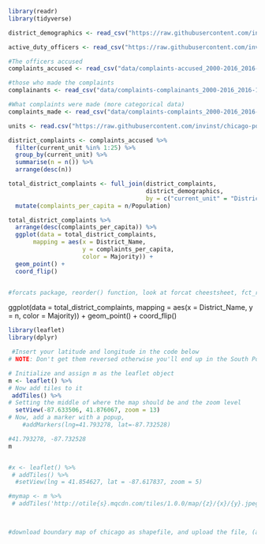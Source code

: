 

```r
library(readr)
library(tidyverse)

district_demographics <- read_csv("https://raw.githubusercontent.com/invinst/chicago-police-data/master/data/context_data/district_demographics/Districts.csv")

active_duty_officers <- read_csv("https://raw.githubusercontent.com/invinst/chicago-police-data/master/data/context_data/CPD%20Employees%20active-duty-only.csv")

#The officers accused
complaints_accused <- read_csv("data/complaints-accused_2000-2016_2016-11.csv")

#those who made the complaints
complainants <- read_csv("data/complaints-complainants_2000-2016_2016-11 (1).csv")

#What complaints were made (more categorical data)
complaints_made <- read_csv("data/complaints-complaints_2000-2016_2016-11 (1).csv")

units <- read.csv("https://raw.githubusercontent.com/invinst/chicago-police-data/master/data/context_data/current_and_past_units/Current_and_Past_CPD_Units_2016-05-06.csv")
```


```r
district_complaints <- complaints_accused %>%
  filter(current_unit %in% 1:25) %>%
  group_by(current_unit) %>%
  summarise(n = n()) %>%
  arrange(desc(n))

total_district_complaints <- full_join(district_complaints,
                                       district_demographics,
                                       by = c("current_unit" = "District_No")) %>%
  mutate(complaints_per_capita = n/Population)

total_district_complaints %>%
  arrange(desc(complaints_per_capita)) %>%
  ggplot(data = total_district_complaints,
       mapping = aes(x = District_Name,
                     y = complaints_per_capita,
                     color = Majority)) +
  geom_point() +
  coord_flip()


#forcats package, reorder() function, look at forcat cheestsheet, fct_reorder
```

ggplot(data = total_district_complaints,
       mapping = aes(x = District_Name,
                     y = n,
                     color = Majority)) +
  geom_point() +
  coord_flip()
  
```r
library(leaflet)
library(dplyr)

 #Insert your latitude and longitude in the code below
# NOTE: Don't get them reversed otherwise you'll end up in the South Pole.

# Initialize and assign m as the leaflet object
m <- leaflet() %>%
# Now add tiles to it
 addTiles() %>%
# Setting the middle of where the map should be and the zoom level
  setView(-87.633506, 41.876067, zoom = 13)
# Now, add a marker with a popup, 
    #addMarkers(lng=41.793278, lat=-87.732528)

#41.793278, -87.732528
m


#x <- leaflet() %>%
 # addTiles() %>%
  #setView(lng = 41.854627, lat = -87.617837, zoom = 5)

#mymap <- m %>%   
 # addTiles('http://otile{s}.mqcdn.com/tiles/1.0.0/map/{z}/{x}/{y}.jpeg', attribution = 'Tiles Courtesy of <a href="http://www.mapquest.com/">MapQuest</a> &mdash; Map data &copy; <a href="http://www.openstreetmap.org/copyright">OpenStreetMap</a>') %>% setView(-87.732528, 41.793278, zoom = 4)
  


#download boundary map of chicago as shapefile, and upload the file, (as a zip)
```
  
  